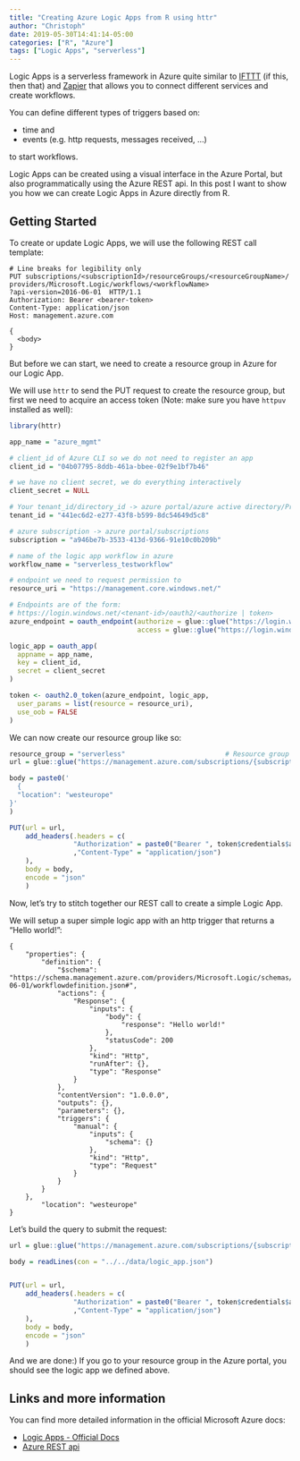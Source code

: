 ```yaml
---
title: "Creating Azure Logic Apps from R using httr"
author: "Christoph"
date: 2019-05-30T14:41:14-05:00
categories: ["R", "Azure"]
tags: ["Logic Apps", "serverless"]
---
```


Logic Apps is a serverless framework in Azure quite similar to [IFTTT](ifttt.com) (if this, then that) and [Zapier](zapier.com) that allows you to connect different services and create workflows. 

You can define different types of triggers based on:

- time and
- events (e.g. http requests, messages received, ...)

to start workflows.

Logic Apps can be created using a visual interface in the Azure Portal, but also programmatically using the Azure REST api. In this post I want to show you how we can create Logic Apps in Azure directly from R.

## Getting Started
To create or update Logic Apps, we will use the following REST call template:
```
# Line breaks for legibility only
PUT subscriptions/<subscriptionId>/resourceGroups/<resourceGroupName>/
providers/Microsoft.Logic/workflows/<workflowName>
?api-version=2016-06-01  HTTP/1.1
Authorization: Bearer <bearer-token>
Content-Type: application/json
Host: management.azure.com

{
  <body>
}
```

But before we can start, we need to create a resource group in Azure for our Logic App.

We will use `httr` to send the PUT request to create the resource group, but first we need to acquire an access token (Note: make sure you have `httpuv` installed as well):
```r
library(httr)

app_name = "azure_mgmt"

# client_id of Azure CLI so we do not need to register an app
client_id = "04b07795-8ddb-461a-bbee-02f9e1bf7b46"    

# we have no client secret, we do everything interactively
client_secret = NULL

# Your tenant_id/directory_id -> azure portal/azure active directory/Properties/directory id
tenant_id = "441ec6d2-e277-43f8-b599-8dc54649d5c8"

# azure subscription -> azure portal/subscriptions
subscription = "a946be7b-3533-413d-9366-91e10c0b209b" 

# name of the logic app workflow in azure
workflow_name = "serverless_testworkflow"     

# endpoint we need to request permission to
resource_uri = "https://management.core.windows.net/"

# Endpoints are of the form: 
# https://login.windows.net/<tenant-id>/oauth2/<authorize | token>
azure_endpoint = oauth_endpoint(authorize = glue::glue("https://login.windows.net/{tenant_id}/oauth2/authorize"),
                                access = glue::glue("https://login.windows.net/{tenant_id}/oauth2/token"))

logic_app = oauth_app(
  appname = app_name,
  key = client_id,
  secret = client_secret
)

token <- oauth2.0_token(azure_endpoint, logic_app,
  user_params = list(resource = resource_uri),
  use_oob = FALSE
)
```

We can now create our resource group like so:
```r
resource_group = "serverless"                         # Resource group we are going to use
url = glue::glue("https://management.azure.com/subscriptions/{subscription}/resourcegroups/{resource_group}?api-version=2018-05-01")

body = paste0('
  {
  "location": "westeurope"
}'
)

PUT(url = url,
    add_headers(.headers = c(
                "Authorization" = paste0("Bearer ", token$credentials$access_token)
                ,"Content-Type" = "application/json")
    ),
    body = body,
    encode = "json"
    )
```

Now, let's try to stitch together our REST call to create a simple Logic App.

We will setup a super simple logic app with an http trigger that returns a "Hello world!":

```
{
	"properties": {
	    "definition": {
	        "$schema": "https://schema.management.azure.com/providers/Microsoft.Logic/schemas/2016-06-01/workflowdefinition.json#",
	        "actions": {
	            "Response": {
	                "inputs": {
	                    "body": {
	                        "response": "Hello world!"
	                    },
	                    "statusCode": 200
	                },
	                "kind": "Http",
	                "runAfter": {},
	                "type": "Response"
	            }
	        },
	        "contentVersion": "1.0.0.0",
	        "outputs": {},
	        "parameters": {},
	        "triggers": {
	            "manual": {
	                "inputs": {
	                    "schema": {}
	                },
	                "kind": "Http",
	                "type": "Request"
	            }
	        }
	    }
	},
	    "location": "westeurope"
}

```

Let's build the query to submit the request:
```r
url = glue::glue("https://management.azure.com/subscriptions/{subscription}/resourceGroups/{resource_group}/providers/Microsoft.Logic/workflows/{workflow_name}?api-version=2016-06-01")

body = readLines(con = "../../data/logic_app.json")


PUT(url = url, 
    add_headers(.headers = c(
                "Authorization" = paste0("Bearer ", token$credentials$access_token)
                ,"Content-Type" = "application/json")
    ),
    body = body,
    encode = "json"
    )
```
And we are done:) If you go to your resource group in the Azure portal, you should see the logic app we defined above.


## Links and more information
You can find more detailed information in the official Microsoft Azure docs:

- [Logic Apps - Official Docs](https://docs.microsoft.com/de-at/rest/api/logic/workflows/createorupdate)
- [Azure REST api](https://docs.microsoft.com/en-us/rest/api/azure/)
